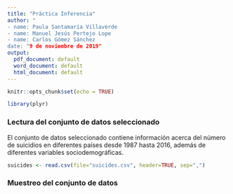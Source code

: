 ```yaml
---
title: "Práctica Inferencia"
author: "
- name: Paula Santamaría Villaverde
- name: Manuel Jesús Pertejo Lope
- name: Carlos Gómez Sánchez
date: "9 de noviembre de 2019"
output: 
  pdf_document: default
  word_document: default
  html_document: default
---
```


```r
knitr::opts_chunk$set(echo = TRUE)
```

```r
library(plyr)
```

### Lectura del conjunto de datos seleccionado
El conjunto de datos seleccionado contiene información acerca del número de suicidios en diferentes países desde  1987 hasta 2016, además de diferentes variables sociodemográficas.

```r
suicides <- read.csv(file="suicides.csv", header=TRUE, sep=",")
```

### Muestreo del conjunto de datos